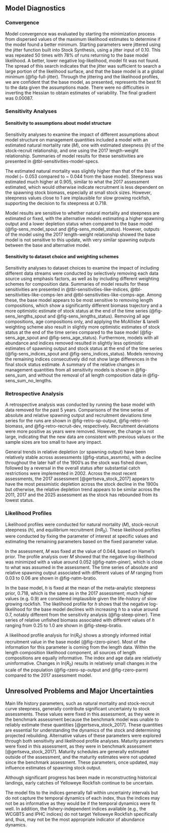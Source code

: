 ## Model Diagnostics

### Convergence

Model convergence was evaluated by starting the minimization process from dispersed values of the maximum likelihood estimates to determine if the model found a better minimum. Starting parameters were jittered using the jitter function built into Stock Synthesis, using a jitter input of 0.10. This was repeated 50 times with 78% of runs returning to the base model likelihood. A better, lower negative log-likelihood, model fit was not found. The spread of this search indicates that the jitter was sufficient to search a large portion of the likelihood surface, and that the base model is at a global minimum (@fig-full-jitter). Through the jittering and the likelihood profiles, we are confident that the base model, as presented, represents the best fit to the data given the assumptions made. There were no difficulties in inverting the Hessian to obtain estimates of variability. The final gradient was 0.00087.

### Sensitivity Analyses

#### Sensitivity to assumptions about model structure

Sensitivity analyses to examine the impact of different assumptions about model structure on management quantities included a model with an estimated natural mortality rate ($M$), one with estimated steepness ($h$) of the stock-recruit relationship, and one using the 2017 length-weight relationship. Summaries of model results for these sensitivities are presented in @tbl-sensitivities-model-specs. 

The estimated natural mortality was slightly higher than that of the base model (~ 0.053 compared to ~ 0.044 from the base model). Steepness was estimated much higher at 0.905, similar to what the 2017 assessment estimated, which would otherwise indicate recruitment is less dependent on the spawning stock biomass, especially at small stock sizes. However, steepness values close to 1 are implausible for slow growing rockfish, supporting the decision to fix steepness at 0.718. 

Model results are sensitive to whether natural mortality and steepness are estimated or fixed, with the alternative models estimating a higher spawning output and a lower depletion status when compared to the base model (@fig-sens_model_spout and @fig-sens_model_status). However, outputs of the model using the 2017 length-weight relationship showed the base model is not sensitive to this update, with very similar spawning outputs between the base and alternative model.   

#### Sensitivity to dataset choice and weighting schemes

Sensitivity analyses to dataset choices to examine the impact of including different data streams were conducted by selectively removing each data source using emphasis factors, as well as by including different weighting schemes for composition data. Summaries of model results for these sensitivities are presented in @tbl-sensitivities-like-indices, @tbl-sensitivities-like-comps-len and @tbl-sensitivities-like-comps-age. Among these, the base model appears to be most sensitive to removing length compositions, which show a significantly different biomass trajectory and a more optimistic estimate of stock status at the end of the time series (@fig-sens_lengths_spout and @fig-sens_lengths_status). Removing all age compositions, \gls{iphc} age compositions only, and applying the McAllister & Ianelli weighting scheme also result in slightly more optimistic estimates of stock status at the end of the time series compared to the base model (@fig-sens_age_spout and @fig-sens_age_status). Furthermore, models with all abundance and \gls{iphc} indices removed resulted in slightly less optimistic estimates of spawning output and stock status at the end of the time series (@fig-sens_indices_spout and @fig-sens_indices_status). Models removing the remaining indices consecutively did not show large differences in the final stock status estimate. A summary of the relative changes in management quantities from all sensitivity models is shown in @fig-sens_sum, and without the removal of all length composition data in @fig-sens_sum_no_lengths.
 
### Retrospective Analysis

A retrospective analysis was conducted by running the base model with data removed for the past 5 years. Comparisons of the time series of absolute and relative spawning output
and recruitment deviations time series for the runs are shown in @fig-retro-sp-output, @fig-retro-rel-biomass, and @fig-retro-recruit-dev, respectively. Recruitment deviations were more positive as years were removed. However, the change is not large, indicating that the new data are consistent with previous values or the sample sizes are too small to have any impact.
 
General trends in relative depletion (or spawning output) have been relatively stable across assessments (@fig-status_assmnts), with a decline throughout the later half of the 1900’s as the stock was fished down, followed by a reversal in the overall status after substantial catch restrictions were implemented in 2002. Across the most recent assessments, the 2017 assessment [@gertseva_stock_2017] appears to have the most pessimistic depletion across the stock decline in the 1900s but otherwise, the relative depletion trend appears to be similar across the 2011, 2017 and the 2025 assessment as the stock has rebounded from its lowest status. 

### Likelihood Profiles

Likelihood profiles were conducted for natural mortality ($M$), stock-recruit steepness ($h$), and equilibrium recruitment (ln$R$~0~). These likelihood profiles were conducted by fixing the parameter of interest at specific values and estimating the remaining parameters based on the fixed parameter value.

In the assessment, $M$ was fixed at the value of 0.044, based on Hamel’s prior. The profile analysis over $M$ showed that the negative log-likelihood was minimized with a value around 0.052 (@fig-natm-piner), which is close to what was assumed in the assessment. The time series of absolute and relative spawning output associated with different values of $M$ ranging from 0.03 to 0.06 are shown in @fig-natm-bratio.

In the base model, $h$ is fixed at the mean of the meta-analytic steepness prior, 0.718, which is the same as in the 2017 assessment; much higher values (e.g. 0.9) are considered implausible given the life-history of slow growing rockfish. The likelihood profile for $h$ shows that the negative log-likelihood for the base model declines with increasing $h$ to a value around 0.7, notably different from the sensitivity analysis (@fig-steep-piner). Time series of relative unfished biomass associated with different values of $h$ ranging from 0.25 to 1.0 are shown in @fig-steep-bratio.

A likelihood profile analysis for ln($R$~0~) shows a strongly informed initial recruitment value in the base model (@fig-rzero-piner). Most of the information for this parameter is coming from the length data. Within the length composition likelihood component, all sources of length compositions are equally informative. The index and age data are relatively uninformative. Changes in ln($R$~0~) results in relatively small changes in the scale of the population (@fig-rzero-sp-output and @fig-rzero-parm) compared to the 2017 assessment model. 

## Unresolved Problems and Major Uncertainties

Main life history parameters, such as natural mortality and stock-recruit curve steepness, generally contribute significant uncertainty to stock assessments. These values were fixed in this assessment, as they were in the benchmark assessment because the benchmark model was unable to reliably estimate these quantities [@gertseva_stock_2017]. These quantities are essential for understanding the dynamics of the stock and determining projected rebuilding. Alternative values of these parameters were explored through both sensitivity and likelihood profile analyses. Maturity parameters were fixed in this assessment, as they were in benchmark assessment [@gertseva_stock_2017]. Maturity schedules are generally estimated outside of the assessment, and the maturity estimates were not updated since the benchmark assessment. These parameters, once updated, may influence estimates of spawning stock output.

Although significant progress has been made in reconstructing historical landings, early catches of Yelloweye Rockfish continue to be uncertain.

The model fits to the indices generally fall within uncertainty intervals but do not capture the temporal dynamics of each index, thus the indices may not be as informative as they would be if the temporal dynamics were fit well. In addition, the fishery-independent indices available (e.g., the WCGBTS and IPHC indices) do not target Yelloweye Rockfish specifically and, thus, may not be the most appropriate indicator of abundance dynamics.